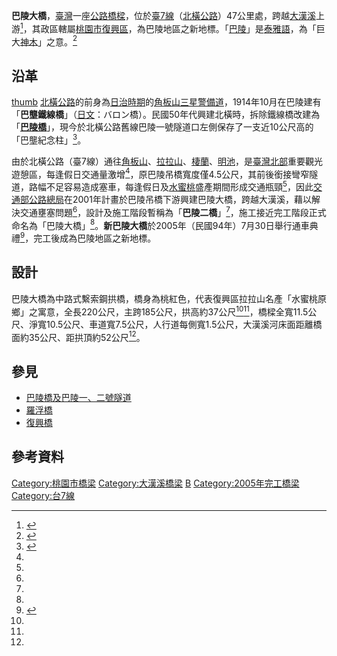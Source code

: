 {{coord|24|40|54|N|121|22|46|E|region:TW|display=title}}
{{Infobox_Bridge
|bridge_name   = 巴陵大橋
|image         = 巴陵大橋20151003_150916.jpg
|caption       = 巴陵大橋
|official_name = 巴陵大橋
|also_known_as = 巴陵二橋
|carries       = {{Jct|country=TWN|PH|7}}（[[北橫公路|北橫公路]]）
|crosses       = [[大漢溪|大漢溪]]
|locale        = [[桃園市|桃園市]][[復興區_(台灣)|復興區]][[巴陵_(台灣)|巴陵]]<br>台7線47k+960至49k+170
|maint         = [[交通部公路總局|交通部公路總局]]
|id            = 
|design        = 中路式繫索鋼拱橋
|mainspan      = {{convert|185|m|0|cuft|0|abbr=off}}
|length        = {{convert|220|m|0|cuft|0|abbr=off}}
|width         = {{convert|11.5|m|0|cuft|0|abbr=off}}
|height        = {{convert|37|m}}
|clearance     = 
|below         = {{convert|35|m}}
|traffic       = 
|begin         = 
|open          = 2005年7月30日
|closed        = 
|toll          = 
|map_cue       = 
|map_image     = 
|map_text      = 
|map_width     = 
|coordinates   = {{coord|24|40|54|N|121|22|46|E|region:TW_type:landmark}}
|lat           = 
|long          = 
|references    = [http://thbu1.thb.gov.tw/roadview_index.php?nid=25 公路總局第一區養護工程處-公路景觀-巴陵橋景觀]
}}

'''巴陵大橋'''，[[臺灣|臺灣]]一座[[公路|公路]][[橋樑|橋樑]]，位於[[臺7線|臺7線]]（[[北橫公路|北橫公路]]）47公里處，跨越[[大漢溪|大漢溪]]上游<ref name="公路局第一養工處">{{cite web|language=zh-tw|url=http://thbu1.thb.gov.tw/roadview_index.php?nid=25|title=公路景觀 > 巴陵橋 景觀|author=|publisher=交通部公路總局第一區養護工程處|date=|accessdate=2014-05-10|archive-date=2019-05-23|archive-url=https://web.archive.org/web/20190523023737/https://thbu1.thb.gov.tw/roadview_index.php?nid=25|dead-url=yes}}</ref>，其政區轄屬[[桃園市|桃園市]][[復興區_(台灣)|復興區]]，為巴陵地區之新地標。「[[巴陵_(台灣)|巴陵]]」是[[泰雅語|泰雅語]]，為「巨大[[神木|神木]]」之意。<ref name="過河說橋—漫談橋梁之命名">{{cite web|language=zh-tw|url=http://www.twce.org.tw/info/%E6%8A%80%E5%B8%AB%E5%A0%B1/421-3-1.htm|title=過河說橋—漫談橋梁之命名|author=官明郎|publisher=技師報|date=2005-01-01|accessdate=2014-05-10|archive-date=2016-03-04|archive-url=https://web.archive.org/web/20160304192031/http://www.twce.org.tw/info/%E6%8A%80%E5%B8%AB%E5%A0%B1/421-3-1.htm|dead-url=no}}</ref>

== 沿革 ==
[[檔案:北橫舊巴陵橋側面.JPG|thumb]]
[[北橫公路|北橫公路]]的前身為[[臺灣日治時期|日治時期]]的[[角板山三星警備道|角板山三星警備道]]，1914年10月在巴陵建有「'''巴壟鐵線橋'''」（[[日文|日文]]：バロン橋）。民國50年代興建北橫時，拆除鐵線橋改建為「'''[[巴陵橋|巴陵橋]]'''」，現今於北橫公路舊線巴陵一號隧道口左側保存了一支近10公尺高的「巴壟紀念柱」<ref>{{cite web|language=zh-tw|url=http://www2.tyccc.gov.tw/leisure/leisure_content.asp?TKey=3970&DKey=253|title=角板山三星越嶺道-巴壟鐵線橋紀念柱|author=|publisher=桃園縣政府文化局|date=|accessdate=2014-05-10|archive-date=2014-05-12|archive-url=https://web.archive.org/web/20140512225347/http://www2.tyccc.gov.tw/leisure/leisure_content.asp?TKey=3970&DKey=253|dead-url=no}}</ref>。

由於北橫公路（臺7線）通往[[角板山|角板山]]、[[拉拉山|拉拉山]]、[[棲蘭|棲蘭]]、[[明池|明池]]，是[[臺灣北部|臺灣北部]]重要觀光遊憩區，每逢假日交通量激增<ref name="公路局第一養工處"/>，原巴陵吊橋寬度僅4.5公尺，其前後銜接彎窄隧道，路幅不足容易造成塞車，每逢假日及[[水蜜桃|水蜜桃]]盛產期間形成交通瓶頸<ref name="公路局第一養工處"/>，因此[[交通部公路總局|交通部公路總局]]在2001年計畫於巴陵吊橋下游興建巴陵大橋，跨越大漢溪，藉以解決交通壅塞問題<ref name="公路局第一養工處"/>，設計及施工階段暫稱為「'''巴陵二橋'''」<ref name="過河說橋—漫談橋梁之命名"/>，施工接近完工階段正式命名為「巴陵大橋」<ref name="過河說橋—漫談橋梁之命名"/>。'''新巴陵大橋'''於2005年（民國94年）7月30日舉行通車典禮<ref>{{cite web|language=zh-tw|url=http://www.c-km.org.tw/_ChenZL(2009_01)/%E6%97%85%E9%81%8A/2-12/%E5%8F%B07%E7%B7%9A%20%E5%8C%97%E6%A9%AB%E4%B9%8B%E7%BE%8E/%E5%8F%B07%E7%B7%9A%20%E5%8C%97%E6%A9%AB%E4%B9%8B%E7%BE%8E.htm|title=台7線 北橫之美|author=|publisher=|date=|accessdate=2014-05-10|archive-date=2016-03-06|archive-url=https://web.archive.org/web/20160306192957/http://www.c-km.org.tw/_ChenZL(2009_01)/%E6%97%85%E9%81%8A/2-12/%E5%8F%B07%E7%B7%9A%20%E5%8C%97%E6%A9%AB%E4%B9%8B%E7%BE%8E/%E5%8F%B07%E7%B7%9A%20%E5%8C%97%E6%A9%AB%E4%B9%8B%E7%BE%8E.htm|dead-url=no}}</ref>，完工後成為巴陵地區之新地標。

== 設計 ==
巴陵大橋為中路式繫索鋼拱橋，橋身為桃紅色，代表復興區拉拉山名產「水蜜桃原鄉」之寓意，全長220公尺，主跨185公尺，拱高約37公尺<ref name="公路局第一養工處"/><ref name="過河說橋—漫談橋梁之命名"/>，橋樑全寬11.5公尺、淨寬10.5公尺、車道寬7.5公尺，人行道每側寬1.5公尺，大漢溪河床面距離橋面約35公尺、距拱頂約52公尺<ref name="公路局第一養工處"/>。

== 參見 ==
*[[復興巴陵橋暨巴陵一、二號隧道|巴陵橋及巴陵一、二號隧道]]
*[[羅浮橋|羅浮橋]]
*[[復興橋|復興橋]]

== 參考資料 ==
{{reflist}}

{{commons category|Baling Bridge}}

{{淡水河流域橋樑}}
[[Category:桃園市橋梁|Category:桃園市橋梁]]
[[Category:大漢溪橋梁|Category:大漢溪橋梁]]
[[Category:復興區_(臺灣)|B]]
[[Category:2005年完工橋梁|Category:2005年完工橋梁]]
[[Category:台7線|Category:台7線]]